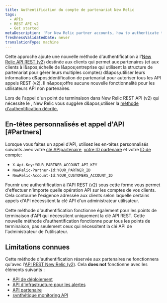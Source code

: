 ```yaml
---
title: Authentification du compte de partenariat New Relic
tags:
  - APIs
  - REST API v2
  - Get started
metaDescription: 'For New Relic partner accounts, how to authenticate to our REST API (v2).'
freshnessValidatedDate: never
translationType: machine
---
```


Cette approche ajoute une nouvelle méthode d&apos;authentification à l&apos;[New Relic API REST (v2)](https://api.newrelic.com/) destinée aux clients qui permet aux partenaires (et aux clients à l&amp;apos;échelle de l&amp;apos;entreprise qui utilisent la structure de partenariat pour gérer leurs multiples comptes) d&amp;apos;utiliser leurs informations d&amp;apos;identification de partenariat pour autoriser tous les API appels REST (v2). Il n&amp;apos;offre aucune nouvelle fonctionnalité pour les utilisateurs API non partenaires.

Lors de l&apos;appel d&apos;un point de terminaison dans New Relic REST API (v2) qui nécessite le <InlinePopover type="userKey" />, New Relic vous suggère d&amp;apos;utiliser la [méthode d&apos;authentification décrite.](/docs/apis/rest-api-v2/requirements/admins-api-key-partnerships#Partners)

## En-têtes personnalisés et appel d&apos;API [#Partners]

Lorsque vous faites un appel d&apos;API, utilisez les en-têtes personnalisés suivants avec votre [clé APIpartenaire](/docs/accounts-partnerships/partnerships/partner-api/partner-api-reference#the-api-key), [votre ID partenaire](/docs/accounts-partnerships/partnerships/partner-api/partner-api-reference#partner-id) et votre [ID de compte](/docs/accounts-partnerships/accounts/account-setup/account-id):

* `X-Api-Key:YOUR_PARTNER_ACCOUNT_API_KEY`
* `NewRelic-Partner-Id:YOUR_PARTNER_ID`
* `NewRelic-Account-Id:YOUR_CUSTOMERS_ACCOUNT_ID`

Fournir une authentification à l&apos;API REST (v2) sous cette forme vous permet d&apos;effectuer n&apos;importe quelle opération API sur les comptes de vos clients. Cela contourne l&apos;exigence adressée aux clients selon laquelle certains appels d&apos;API nécessitent la clé API d&apos;un administrateur utilisateur.

Cette méthode d&apos;authentification fonctionne également pour les points de terminaison d&apos;API qui nécessitent uniquement la clé API REST. Cette nouvelle méthode d&apos;authentification fonctionne pour tous les points de terminaison, pas seulement ceux qui nécessitent la clé API de l&apos;administrateur de l&apos;utilisateur.

## Limitations connues

Cette méthode d&apos;authentification réservée aux partenaires ne fonctionnera qu&apos;avec l&apos;[API REST New Relic (v2)](https://api.newrelic.com/). Cela <DNT>**does not**</DNT> fonctionne avec les éléments suivants :

* [API de déploiement](/docs/apm/new-relic-apm/maintenance/deployment-notifications#api)
* [API d&apos;infrastructure pour les alertes](/docs/infrastructure/new-relic-infrastructure/infrastructure-alert-conditions/rest-api-calls-new-relic-infrastructure-alerts)
* [API partenaire](/docs/accounts-partnerships/partnerships/partner-api/partner-api-reference)
* [synthétique monitoring API](/docs/apis/synthetics-rest-api/monitor-examples/manage-synthetics-monitors-rest-api)